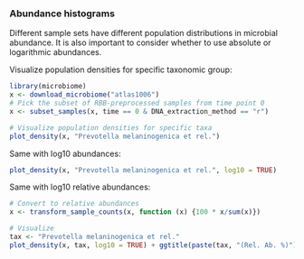 ### Abundance histograms

Different sample sets have different population distributions in
microbial abundance. It is also important to consider whether to use
absolute or logarithmic abundances.


Visualize population densities for specific taxonomic group:

```r
library(microbiome)
x <- download_microbiome("atlas1006")
# Pick the subset of RBB-preprocessed samples from time point 0
x <- subset_samples(x, time == 0 & DNA_extraction_method == "r")

# Visualize population densities for specific taxa
plot_density(x, "Prevotella melaninogenica et rel.")
```


Same with log10 abundances:

```r
plot_density(x, "Prevotella melaninogenica et rel.", log10 = TRUE)
```


Same with log10 relative abundances:

```r
# Convert to relative abundances
x <- transform_sample_counts(x, function (x) {100 * x/sum(x)})

# Visualize
tax <- "Prevotella melaninogenica et rel."
plot_density(x, tax, log10 = TRUE) + ggtitle(paste(tax, "(Rel. Ab. %)"))
```

